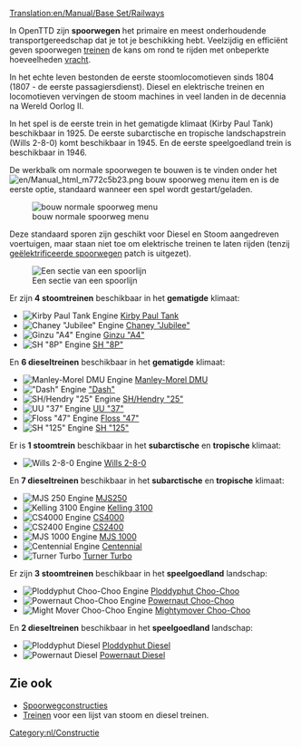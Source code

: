 [[Translation:en/Manual/Base Set/Railways]]
{{nl/Typen spoorweg}}

In OpenTTD zijn '''spoorwegen''' het primaire en meest onderhoudende transportgereedschap dat je tot je beschikking hebt. Veelzijdig en efficiënt geven spoorwegen [[nl/Manual/Treinen|treinen]] de kans om rond te rijden met onbeperkte hoeveelheden [[nl/Manual/Vracht|vracht]].

In het echte leven bestonden de eerste stoomlocomotieven sinds 1804 (1807 - de eerste passagiersdienst). Diesel en elektrische treinen en locomotieven vervingen de stoom machines in veel landen in de decennia na Wereld Oorlog II.

In het spel is de eerste trein in het gematigde klimaat (Kirby Paul Tank) beschikbaar in 1925. De eerste subarctische en tropische landschapstrein (Wills 2-8-0) komt beschikbaar in 1945. En de eerste speelgoedland trein is beschikbaar in 1946.

De werkbalk om normale spoorwegen te bouwen is te vinden onder het [[File:en/Manual html m772c5b23.png]] bouw spoorweg menu item en is de eerste optie, standaard wanneer een spel wordt gestart/geladen.

[[File:nl/Spoorwegmenu.png|none|bouw normale spoorweg menu]]

Deze standaard sporen zijn geschikt voor Diesel en Stoom aangedreven voertuigen, maar staan niet toe om elektrische treinen te laten rijden (tenzij [[nl/Manual/Base Set/Geëlektrificeerde spoorwegen|geëlektrificeerde spoorwegen]] patch is uitgezet).

[[File:en/Railway.png|none|frame|Een sectie van een spoorlijn]]

Er zijn '''4 stoomtreinen''' beschikbaar in het '''gematigde''' klimaat:
*[[File:en/Kirbypaultank.png|Kirby Paul Tank Engine]] [[nl/Manual/Base Set/Trains/Kirby Paul Tank|Kirby Paul Tank]]
*[[File:en/Chaneyjubilee.png|Chaney "Jubilee" Engine]] [[nl/Manual/Base Set/Trains/Chaney "Jubilee"|Chaney "Jubilee"]]
*[[File:en/Ginzua4.png|Ginzu "A4" Engine]] [[nl/Manual/Base Set/Trains/Ginzu "A4"|Ginzu "A4"]]
*[[File:en/Sh8p.png|SH "8P" Engine]] [[nl/Manual/Base Set/Trains/SH "8P"|SH "8P"]]
En '''6 dieseltreinen''' beschikbaar in het '''gematigde''' klimaat:
*[[File:en/Manleymoreldmu.png|Manley-Morel DMU Engine]] [[nl/Manual/Base Set/Trains/Manley-Morel DMU|Manley-Morel DMU]]
*[[File:en/Dash.png|"Dash" Engine]] [[nl/Manual/Base Set/Trains/Dash|"Dash"]]
*[[File:en/Shhendry25.png|SH/Hendry "25" Engine]] [[nl/Manual/Base Set/Trains/SH/Hendry "25"|SH/Hendry "25"]]
*[[File:en/Uu37.png|UU "37" Engine]] [[nl/Manual/Base Set/Trains/UU "37"|UU "37"]]
*[[File:en/Floss47.png|Floss "47" Engine]] [[nl/Manual/Base Set/Trains/Floss "47"|Floss "47"]]
*[[File:en/Sh125.png|SH "125" Engine]] [[nl/Manual/Base Set/Trains/SH "125"|SH "125"]]


Er is '''1 stoomtrein''' beschikbaar in het '''subarctische''' en '''tropische''' klimaat:
*[[File:en/Wills280.png|Wills 2-8-0 Engine]] [[nl/Manual/Base Set/Trains/Wills 2-8-0|Wills 2-8-0]]
En '''7 dieseltreinen''' beschikbaar in het '''subarctische''' en '''tropische''' klimaat:
*[[File:en/Mjs250.png|MJS 250 Engine]] [[nl/Manual/Base Set/Trains/MJS250|MJS250]]
*[[File:en/Kelling3100.png|Kelling 3100 Engine]] [[nl/Manual/Base Set/Trains/Kelling 3100|Kelling 3100]]
*[[File:en/Cs4000.png|CS4000 Engine]] [[nl/Manual/Base Set/Trains/CS4000|CS4000]]
*[[File:en/Cs2400.png|CS2400 Engine]] [[nl/Manual/Base Set/Trains/CS2400|CS2400]]
*[[File:en/Mjs1000.png|MJS 1000 Engine]] [[nl/Manual/Base Set/Trains/MJS 1000|MJS 1000]]
*[[File:en/Centennial.png|Centennial Engine]] [[nl/Manual/Base Set/Trains/Centennial|Centennial]]
*[[File:en/Turnerturbo.png|Turner Turbo]] [[nl/Manual/Base Set/Trains/Turner Turbo|Turner Turbo]]


Er zijn '''3 stoomtreinen''' beschikbaar in het '''speelgoedland''' landschap:
*[[File:en/Ploddyphutchoochoo.png|Ploddyphut Choo-Choo Engine]] [[nl/Manual/Base Set/Trains/Ploddyphut Choo-Choo|Ploddyphut Choo-Choo]]
*[[File:en/Powernautchoochoo.png|Powernaut Choo-Choo Engine]] [[nl/Manual/Base Set/Trains/Powernaut Choo-Choo|Powernaut Choo-Choo]]
*[[File:en/Mightymoverchoochoo.png|Might Mover Choo-Choo Engine]] [[nl/Manual/Base Set/Trains/Mightymover Choo-Choo|Mightymover Choo-Choo]]
En '''2 dieseltreinen''' beschikbaar in het '''speelgoedland''' landschap:
*[[File:en/Ploddyphutdiesel.png|Ploddyphut Diesel]] [[nl/Manual/Base Set/Trains/Ploddyphut Diesel|Ploddyphut Diesel]]
*[[File:en/Powernautdiesel.png|Powernaut Diesel]] [[nl/Manual/Base Set/Trains/Powernaut Diesel|Powernaut Diesel]]

==Zie ook==
*[[nl/Manual/Spoorwegconstructies|Spoorwegconstructies]]
*[[nl/Manual/Treinen|Treinen]] voor een lijst van stoom en diesel treinen.

[[Category:nl/Constructie]]